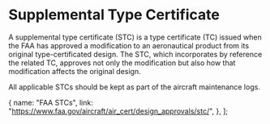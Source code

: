 

# Supplemental Type Certificate

A supplemental type certificate (STC) is a type certificate (TC) issued when the FAA has approved a modification to an
aeronautical product from its original type-certificated design. The STC, which incorporates by reference the related TC,
approves not only the modification but also how that modification affects the original design.

All applicable STCs should be kept as part of the aircraft maintenance logs.

  {
    name: "FAA STCs",
    link: "https://www.faa.gov/aircraft/air_cert/design_approvals/stc/",
  },
];
